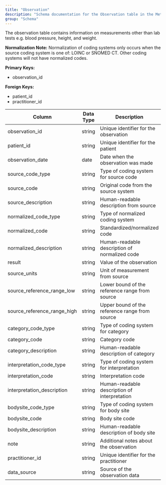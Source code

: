 ```yaml
---
title: "Observation"
description: "Schema documentation for the Observation table in the Metriport data model"
group: "Schema"
---
```


The observation table contains information on measurements other than lab tests e.g. blood pressure, height, and weight.

**Normalization Note:**
Normalization of coding systems only occurs when the source coding system is one of: LOINC or SNOMED CT. Other coding systems will not have normalized codes.

**Primary Keys:**
* observation_id

**Foreign Keys:**
* patient_id
* practitioner_id

| Column | Data Type | Description | Terminology |
| ------ | --------- | ----------- | ----------- |
| observation_id | string | Unique identifier for the observation | - |
| patient_id | string | Unique identifier for the patient | - |
| observation_date | date | Date when the observation was made | - |
| source_code_type | string | Type of coding system for source code | - |
| source_code | string | Original code from the source system | - |
| source_description | string | Human-readable description from source | - |
| normalized_code_type | string | Type of normalized coding system | LOINC or SNOMED CT |
| normalized_code | string | Standardized/normalized code | LOINC or SNOMED CT |
| normalized_description | string | Human-readable description of normalized code | LOINC or SNOMED CT |
| result | string | Value of the observation | - |
| source_units | string | Unit of measurement from source | - |
| source_reference_range_low | string | Lower bound of the reference range from source | - |
| source_reference_range_high | string | Upper bound of the reference range from source | - |
| category_code_type | string | Type of coding system for category | - |
| category_code | string | Category code | - |
| category_description | string | Human-readable description of category | - |
| interpretation_code_type | string | Type of coding system for interpretation | - |
| interpretation_code | string | Interpretation code | - |
| interpretation_description | string | Human-readable description of interpretation | - |
| bodysite_code_type | string | Type of coding system for body site | - |
| bodysite_code | string | Body site code | - |
| bodysite_description | string | Human-readable description of body site | - |
| note | string | Additional notes about the observation | - |
| practitioner_id | string | Unique identifier for the practitioner | - |
| data_source | string | Source of the observation data | - |